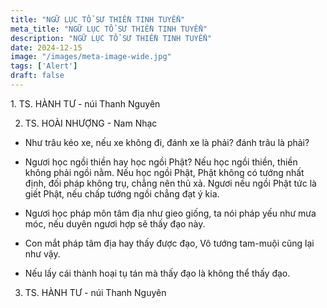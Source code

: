 ```yaml
---
title: "NGỮ LỤC TỔ SƯ THIỀN TINH TUYỂN"
meta_title: "NGỮ LỤC TỔ SƯ THIỀN TINH TUYỂN"
description: "NGỮ LỤC TỔ SƯ THIỀN TINH TUYỂN"
date: 2024-12-15
image: "/images/meta-image-wide.jpg"
tags: ['Alert']
draft: false
---
```


<div style="width: 50%; margin: auto">
  <Youtube client:load id="" title="" />
</div>

<div>
1. TS. HÀNH TƯ - núi Thanh Nguyên

2. TS. HOÀI NHƯỢNG - Nam Nhạc

- Như trâu kéo xe, nếu xe không đi, đánh xe là phải? đánh trâu là phải?

- Ngươi học ngồi thiền hay học ngồi Phật? Nếu học ngồi thiền, thiền không phải ngồi nằm. Nếu học ngồi Phật, Phật không có tướng nhất định, đối pháp không trụ, chẳng nên thủ xả. Ngươi nếu ngồi Phật tức là giết Phật, nếu chấp tướng ngồi chẳng đạt ý kia.

- Ngươi học pháp môn tâm địa như gieo giống, ta nói pháp yếu như mưa móc, nếu duyên ngươi hợp sẽ thấy đạo này.

- Con mắt pháp tâm địa hay thấy được đạo, Vô tướng tam-muội cũng lại như vậy.

- Nếu lấy cái thành hoại tụ tán mà thấy đạo là không thể thấy đạo.

3. TS. HÀNH TƯ - núi Thanh Nguyên






</div>